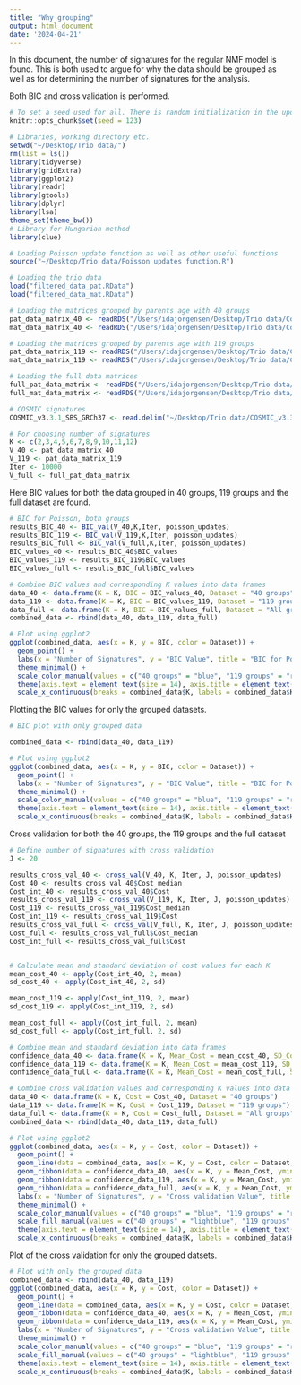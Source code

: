 ```yaml
---
title: "Why grouping"
output: html_document
date: '2024-04-21'
---
```


In this document, the number of signatures for the regular NMF model is found. This is both used to argue for why the data should be grouped as well as for determining the number of signatures for the analysis.

Both BIC and cross validation is performed.

```r
# To set a seed used for all. There is random initialization in the update functions
knitr::opts_chunk$set(seed = 123)
```

```r
# Libraries, working directory etc.
setwd("~/Desktop/Trio data/")
rm(list = ls())
library(tidyverse)
library(gridExtra)
library(ggplot2)
library(readr)
library(gtools)
library(dplyr)
library(lsa)
theme_set(theme_bw())
# Library for Hungarian method
library(clue)
```

```r
# Loading Poisson update function as well as other useful functions
source("~/Desktop/Trio data/Poisson updates function.R")
```

```r
# Loading the trio data
load("filtered_data_pat.RData")
load("filtered_data_mat.RData")

# Loading the matrices grouped by parents age with 40 groups
pat_data_matrix_40 <- readRDS("/Users/idajorgensen/Desktop/Trio data/CountMat_PaternalMutations_grouped_40.rds")
mat_data_matrix_40 <- readRDS("/Users/idajorgensen/Desktop/Trio data/CountMat_MaternalMutations_grouped_40.rds")

# Loading the matrices grouped by parents age with 119 groups
pat_data_matrix_119 <- readRDS("/Users/idajorgensen/Desktop/Trio data/CountMat_PaternalMutations_grouped_119.rds")
mat_data_matrix_119 <- readRDS("/Users/idajorgensen/Desktop/Trio data/CountMat_MaternalMutations_grouped_119.rds")

# Loading the full data matrices
full_pat_data_matrix <- readRDS("/Users/idajorgensen/Desktop/Trio data/CountMat_PaternalMutations.rds")
full_mat_data_matrix <- readRDS("/Users/idajorgensen/Desktop/Trio data/CountMat_MaternalMutations.rds")

# COSMIC signatures
COSMIC_v3.3.1_SBS_GRCh37 <- read.delim("~/Desktop/Trio data/COSMIC_v3.3.1_SBS_GRCh37.txt")
```

```r
# For choosing number of signatures
K <- c(2,3,4,5,6,7,8,9,10,11,12)
V_40 <- pat_data_matrix_40 
V_119 <- pat_data_matrix_119
Iter <- 10000
V_full <- full_pat_data_matrix
```


Here BIC values for both the data grouped in 40 groups, 119 groups and the full dataset are found.
```r
# BIC for Poisson, both groups
results_BIC_40 <- BIC_val(V_40,K,Iter, poisson_updates)
results_BIC_119 <- BIC_val(V_119,K,Iter, poisson_updates)
results_BIC_full <- BIC_val(V_full,K,Iter, poisson_updates)
BIC_values_40 <- results_BIC_40$BIC_values
BIC_values_119 <- results_BIC_119$BIC_values
BIC_values_full <- results_BIC_full$BIC_values

# Combine BIC values and corresponding K values into data frames
data_40 <- data.frame(K = K, BIC = BIC_values_40, Dataset = "40 groups")
data_119 <- data.frame(K = K, BIC = BIC_values_119, Dataset = "119 groups")
data_full <- data.frame(K = K, BIC = BIC_values_full, Dataset = "All groups")
combined_data <- rbind(data_40, data_119, data_full)

# Plot using ggplot2
ggplot(combined_data, aes(x = K, y = BIC, color = Dataset)) +
  geom_point() +
  labs(x = "Number of Signatures", y = "BIC Value", title = "BIC for Poisson Updates") +
  theme_minimal() +
  scale_color_manual(values = c("40 groups" = "blue", "119 groups" = "red", "All groups" = "green")) + 
  theme(axis.text = element_text(size = 14), axis.title = element_text(size = 14), legend.text = element_text(size = 14), legend.title = element_text(size = 14)) +
  scale_x_continuous(breaks = combined_data$K, labels = combined_data$K)
```

Plotting the BIC values for only the grouped datasets.
```r
# BIC plot with only grouped data

combined_data <- rbind(data_40, data_119)

# Plot using ggplot2
ggplot(combined_data, aes(x = K, y = BIC, color = Dataset)) +
  geom_point() +
  labs(x = "Number of Signatures", y = "BIC Value", title = "BIC for Poisson Updates") +
  theme_minimal() +
  scale_color_manual(values = c("40 groups" = "blue", "119 groups" = "red", "All groups" = "green")) + 
  theme(axis.text = element_text(size = 14), axis.title = element_text(size = 14), legend.text = element_text(size = 14), legend.title = element_text(size = 14)) +
  scale_x_continuous(breaks = combined_data$K, labels = combined_data$K)
```





Cross validation for both the 40 groups, the 119 groups and the full dataset
```r
# Define number of signatures with cross validation
J <- 20

results_cross_val_40 <- cross_val(V_40, K, Iter, J, poisson_updates)
Cost_40 <- results_cross_val_40$Cost_median
Cost_int_40 <- results_cross_val_40$Cost
results_cross_val_119 <- cross_val(V_119, K, Iter, J, poisson_updates)
Cost_119 <- results_cross_val_119$Cost_median
Cost_int_119 <- results_cross_val_119$Cost
results_cross_val_full <- cross_val(V_full, K, Iter, J, poisson_updates)
Cost_full <- results_cross_val_full$Cost_median
Cost_int_full <- results_cross_val_full$Cost


# Calculate mean and standard deviation of cost values for each K
mean_cost_40 <- apply(Cost_int_40, 2, mean)
sd_cost_40 <- apply(Cost_int_40, 2, sd)

mean_cost_119 <- apply(Cost_int_119, 2, mean)
sd_cost_119 <- apply(Cost_int_119, 2, sd)

mean_cost_full <- apply(Cost_int_full, 2, mean)
sd_cost_full <- apply(Cost_int_full, 2, sd)

# Combine mean and standard deviation into data frames
confidence_data_40 <- data.frame(K = K, Mean_Cost = mean_cost_40, SD_Cost = sd_cost_40, Dataset = "40 groups")
confidence_data_119 <- data.frame(K = K, Mean_Cost = mean_cost_119, SD_Cost = sd_cost_119, Dataset = "119 groups")
confidence_data_full <- data.frame(K = K, Mean_Cost = mean_cost_full, SD_Cost = sd_cost_full, Dataset = "All groups")

# Combine cross validation values and corresponding K values into data frames
data_40 <- data.frame(K = K, Cost = Cost_40, Dataset = "40 groups")
data_119 <- data.frame(K = K, Cost = Cost_119, Dataset = "119 groups")
data_full <- data.frame(K = K, Cost = Cost_full, Dataset = "All groups")
combined_data <- rbind(data_40, data_119, data_full)

# Plot using ggplot2
ggplot(combined_data, aes(x = K, y = Cost, color = Dataset)) +
  geom_point() +
  geom_line(data = combined_data, aes(x = K, y = Cost, color = Dataset, group = Dataset)) + 
  geom_ribbon(data = confidence_data_40, aes(x = K, y = Mean_Cost, ymin = Mean_Cost - SD_Cost, ymax = Mean_Cost + SD_Cost, fill = Dataset), alpha = 0.3) +
  geom_ribbon(data = confidence_data_119, aes(x = K, y = Mean_Cost, ymin = Mean_Cost - SD_Cost, ymax = Mean_Cost + SD_Cost, fill = Dataset), alpha = 0.3) + 
  geom_ribbon(data = confidence_data_full, aes(x = K, y = Mean_Cost, ymin = Mean_Cost - SD_Cost, ymax = Mean_Cost + SD_Cost, fill = Dataset), alpha = 0.3) +
  labs(x = "Number of Signatures", y = "Cross validation Value", title = "Crossvalidation for Poisson Updates") +
  theme_minimal() +
  scale_color_manual(values = c("40 groups" = "blue", "119 groups" = "red", "All groups" = "green")) + 
  scale_fill_manual(values = c("40 groups" = "lightblue", "119 groups" = "lightcoral", "All groups" = "lightgreen")) + 
  theme(axis.text = element_text(size = 14), axis.title = element_text(size = 14), , legend.text = element_text(size = 14), legend.title = element_text(size = 14)) +
  scale_x_continuous(breaks = combined_data$K, labels = combined_data$K)
```

Plot of the cross validation for only the grouped datsets.
```r
# Plot with only the grouped data
combined_data <- rbind(data_40, data_119)
ggplot(combined_data, aes(x = K, y = Cost, color = Dataset)) +
  geom_point() +
  geom_line(data = combined_data, aes(x = K, y = Cost, color = Dataset, group = Dataset)) + 
  geom_ribbon(data = confidence_data_40, aes(x = K, y = Mean_Cost, ymin = Mean_Cost - SD_Cost, ymax = Mean_Cost + SD_Cost, fill = Dataset), alpha = 0.3) +
  geom_ribbon(data = confidence_data_119, aes(x = K, y = Mean_Cost, ymin = Mean_Cost - SD_Cost, ymax = Mean_Cost + SD_Cost, fill = Dataset), alpha = 0.3) + 
  labs(x = "Number of Signatures", y = "Cross validation Value", title = "Crossvalidation for Poisson Updates") +
  theme_minimal() +
  scale_color_manual(values = c("40 groups" = "blue", "119 groups" = "red", "All groups" = "green")) + 
  scale_fill_manual(values = c("40 groups" = "lightblue", "119 groups" = "lightcoral", "All groups" = "lightgreen")) + 
  theme(axis.text = element_text(size = 14), axis.title = element_text(size = 14), , legend.text = element_text(size = 14), legend.title = element_text(size = 14)) +
  scale_x_continuous(breaks = combined_data$K, labels = combined_data$K)
```
















